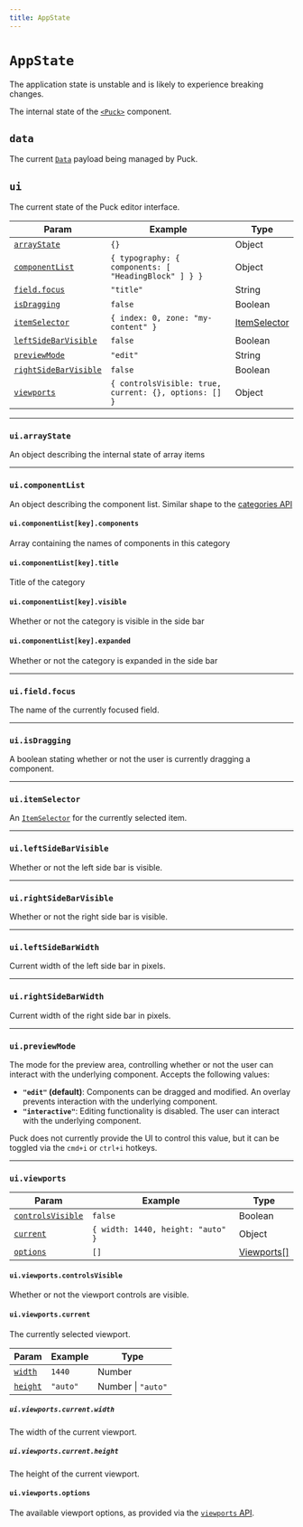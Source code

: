 ```yaml
---
title: AppState
---
```



# `AppState`

<Callout>
  The application state is unstable and is likely to experience breaking
  changes.
</Callout>

The internal state of the [`<Puck>`](/docs/api-reference/components/puck) component.

## `data`

The current [`Data`](/docs/api-reference/data-model/data) payload being managed by Puck.

## `ui`

The current state of the Puck editor interface.

| Param                                           | Example                                               | Type                          |
| ----------------------------------------------- | ----------------------------------------------------- | ----------------------------- |
| [`arrayState`](#uiarraystate)                   | `{}`                                                  | Object                        |
| [`componentList`](#uicomponentlist)             | `{ typography: { components: [ "HeadingBlock" ] } }`  | Object                        |
| [`field.focus`](#fieldfocus)                    | `"title"`                                             | String                        |
| [`isDragging`](#isdragging)                     | `false`                                               | Boolean                       |
| [`itemSelector`](#uiitemselector)               | `{ index: 0, zone: "my-content" }`                    | [ItemSelector](item-selector) |
| [`leftSideBarVisible`](#uileftsidebarvisible)   | `false`                                               | Boolean                       |
| [`previewMode`](#uipreviewmode)                 | `"edit"`                                              | String                        |
| [`rightSideBarVisible`](#uirightsidebarvisible) | `false`                                               | Boolean                       |
| [`viewports`](#uiviewports)                     | `{ controlsVisible: true, current: {}, options: [] }` | Object                        |

---

### `ui.arrayState`

An object describing the internal state of array items

---

### `ui.componentList`

An object describing the component list. Similar shape to the [categories API](/docs/api-reference/configuration/config#categories)

#### `ui.componentList[key].components`

Array containing the names of components in this category

#### `ui.componentList[key].title`

Title of the category

#### `ui.componentList[key].visible`

Whether or not the category is visible in the side bar

#### `ui.componentList[key].expanded`

Whether or not the category is expanded in the side bar

---

### `ui.field.focus`

The name of the currently focused field.

---

### `ui.isDragging`

A boolean stating whether or not the user is currently dragging a component.

---

### `ui.itemSelector`

An [`ItemSelector`](item-selector) for the currently selected item.

---

### `ui.leftSideBarVisible`

Whether or not the left side bar is visible.

---

### `ui.rightSideBarVisible`

Whether or not the right side bar is visible.

---

### `ui.leftSideBarWidth`

Current width of the left side bar in pixels.

---

### `ui.rightSideBarWidth`

Current width of the right side bar in pixels.

---

### `ui.previewMode`

The mode for the preview area, controlling whether or not the user can interact with the underlying component. Accepts the following values:

- **`"edit"` (default)**: Components can be dragged and modified. An overlay prevents interaction with the underlying component.
- **`"interactive"`**: Editing functionality is disabled. The user can interact with the underlying component.

Puck does not currently provide the UI to control this value, but it can be toggled via the `cmd+i` or `ctrl+i` hotkeys.

---

### `ui.viewports`

| Param                                            | Example                           | Type                                                                 |
| ------------------------------------------------ | --------------------------------- | -------------------------------------------------------------------- |
| [`controlsVisible`](#uiviewportscontrolsvisible) | `false`                           | Boolean                                                              |
| [`current`](#uiviewportscurrent)                 | `{ width: 1440, height: "auto" }` | Object                                                               |
| [`options`](#uiviewportsoptions)                 | `[]`                              | [Viewports\[\]](/docs/api-reference/components/puck#viewport-params) |

#### `ui.viewports.controlsVisible`

Whether or not the viewport controls are visible.

#### `ui.viewports.current`

The currently selected viewport.

| Param                                 | Example  | Type               |
| ------------------------------------- | -------- | ------------------ |
| [`width`](#uiviewportscurrentwidth)   | `1440`   | Number             |
| [`height`](#uiviewportscurrentheight) | `"auto"` | Number \| `"auto"` |

##### `ui.viewports.current.width`

The width of the current viewport.

##### `ui.viewports.current.height`

The height of the current viewport.

#### `ui.viewports.options`

The available viewport options, as provided via the [`viewports` API](/docs/api-reference/components/puck#viewports).
